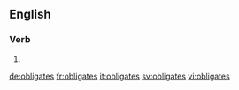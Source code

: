 ==English==

===Verb===
{{head|en}}

# {{en-third-person singular of|obligate}}

[[de:obligates]]
[[fr:obligates]]
[[it:obligates]]
[[sv:obligates]]
[[vi:obligates]]
